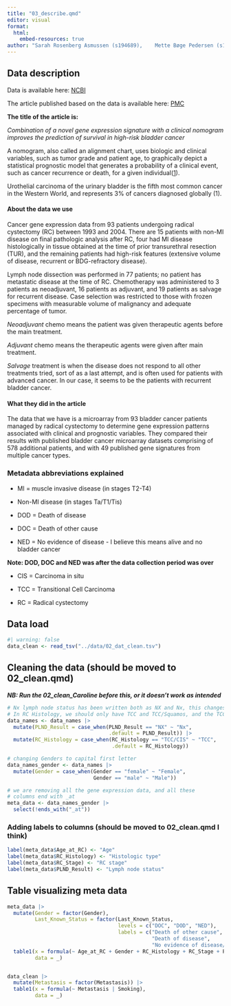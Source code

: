 ```yaml
---
title: "03_describe.qmd"
editor: visual
format:
  html:
    embed-resources: true
author: "Sarah Rosenberg Asmussen (s194689),	Mette Bøge Pedersen (s194679),	Caroline Amalie Bastholm Jensen (s213427), Jaime Noguera Piera (s233773), Yassine Turki (s231735)"
---
```


## Data description

Data is available here: [NCBI](https://www.ncbi.nlm.nih.gov/geo/query/acc.cgi?acc=GSE31684)

The article published based on the data is available here: [PMC](https://www.ncbi.nlm.nih.gov/pmc/articles/PMC3569085/)

**The title of the article is:**

*Combination of a novel gene expression signature with a clinical nomogram improves the prediction of survival in high-risk bladder cancer*

A nomogram, also called an alignment chart, uses biologic and clinical variables, such as tumor grade and patient age, to graphically depict a statistical prognostic model that generates a probability of a clinical event, such as cancer recurrence or death, for a given individual([1](https://newsnetwork.mayoclinic.org/discussion/what-the-heck-is-a-nomogram-and-other-medical-research-questions-answered/)).

Urothelial carcinoma of the urinary bladder is the fifth most common cancer in the Western World, and represents 3% of cancers diagnosed globally (1).

#### About the data we use

Cancer gene expression data from 93 patients undergoing radical cystectomy (RC) between 1993 and 2004. There are 15 patients with non-MI disease on final pathologic analysis after RC, four had MI disease histologically in tissue obtained at the time of prior transurethral resection (TUR), and the remaining patients had high-risk features (extensive volume of disease, recurrent or BDG-refractory disease).

Lymph node dissection was performed in 77 patients; no patient has metastatic disease at the time of RC. Chemotherapy was administered to 3 patients as neoadjuvant, 16 patients as adjuvant, and 19 patients as salvage for recurrent disease. Case selection was restricted to those with frozen specimens with measurable volume of malignancy and adequate percentage of tumor.

*Neoadjuvant* chemo means the patient was given therapeutic agents before the main treatment.

*Adjuvant* chemo means the therapeutic agents were given after main treatment.

*Salvage* treatment is when the disease does not respond to all other treatments tried, sort of as a last attempt, and is often used for patients with advanced cancer. In our case, it seems to be the patients with recurrent bladder cancer.

#### What they did in the article

The data that we have is a microarray from 93 bladder cancer patients managed by radical cystectomy to determine gene expression patterns associated with clinical and prognostic variables. They compared their results with published bladder cancer microarray datasets comprising of 578 additional patients, and with 49 published gene signatures from multiple cancer types.

### Metadata abbreviations explained

-   MI = muscle invasive disease (in stages T2-T4)

-   Non-MI disease (in stages Ta/T1/Tis)

-   DOD = Death of disease

-   DOC = Death of other cause

-   NED = No evidence of disease - I believe this means alive and no bladder cancer

**Note: DOD, DOC and NED was after the data collection period was over**

-   CIS = Carcinoma in situ

-   TCC = Transitional Cell Carcinoma

-   RC = Radical cystectomy

## Data load

```r
#| warning: false
data_clean <- read_tsv("../data/02_dat_clean.tsv")
```

## 

## Cleaning the data (should be moved to 02_clean.qmd)

***NB: Run the 02_clean_Caroline before this, or it doesn't work as intended***

```r
# Nx lymph node status has been written both as NX and Nx, this changes the NX to Nx and leaves the others as is
# In RC Histology, we should only have TCC and TCC/Squamos, and the TCC/CIS should be TCC
data_names <- data_names |> 
  mutate(PLND_Result = case_when(PLND_Result == "NX" ~ "Nx",
                                 .default = PLND_Result)) |> 
  mutate(RC_Histology = case_when(RC_Histology == "TCC/CIS" ~ "TCC",
                                  .default = RC_Histology))

# changing Genders to capital first letter
data_names_gender <- data_names |> 
  mutate(Gender = case_when(Gender == "female" ~ "Female",
                            Gender == "male" ~ "Male"))

# we are removing all the gene expression data, and all these
# columns end with _at
meta_data <- data_names_gender |> 
  select(!ends_with("_at"))
```

### Adding labels to columns (should be moved to 02_clean.qmd I think)

```r
label(meta_data$Age_at_RC) <- "Age"
label(meta_data$RC_Histology) <- "Histologic type"
label(meta_data$RC_Stage) <- "RC stage"
label(meta_data$PLND_Result) <- "Lymph node status"
```

## Table visualizing meta data

```r
meta_data |>
  mutate(Gender = factor(Gender),
         Last_Known_Status = factor(Last_Known_Status, 
                                    levels = c("DOC", "DOD", "NED"),
                                    labels = c("Death of other cause",
                                               "Death of disease",
                                               "No evidence of disease/alive"))) |>
  table1(x = formula(~ Age_at_RC + Gender + RC_Histology + RC_Stage + PLND_Result | Last_Known_Status),
         data = _)


data_clean |> 
  mutate(Metastasis = factor(Metastasis)) |> 
  table1(x = formula(~ Metastasis | Smoking), 
         data = _)
```
